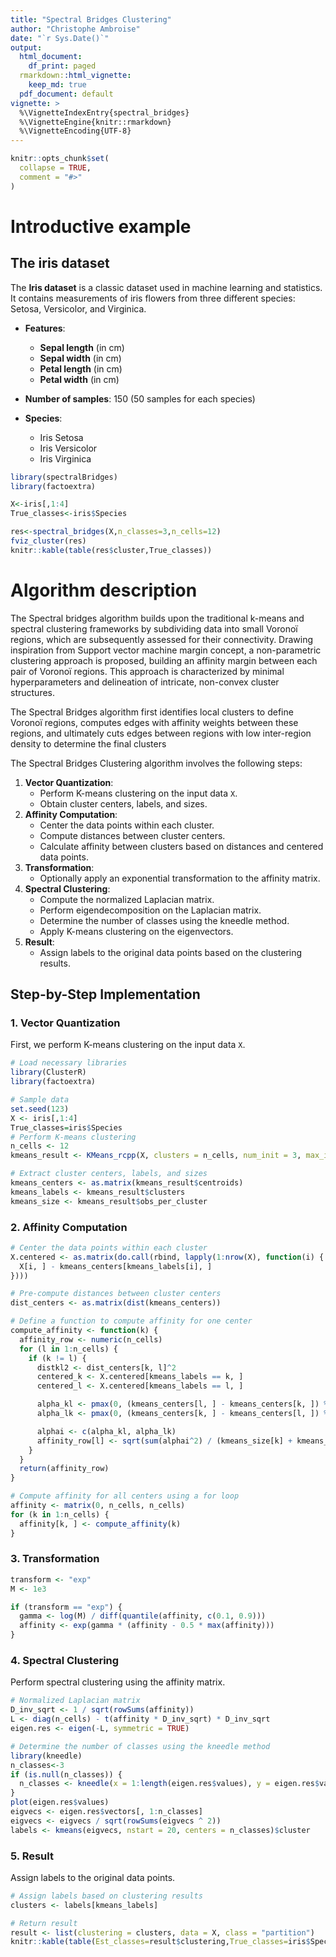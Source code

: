 ```yaml
---
title: "Spectral Bridges Clustering"
author: "Christophe Ambroise"
date: "`r Sys.Date()`"
output:
  html_document:
    df_print: paged
  rmarkdown::html_vignette:
    keep_md: true
  pdf_document: default
vignette: >
  %\VignetteIndexEntry{spectral_bridges}
  %\VignetteEngine{knitr::rmarkdown}
  %\VignetteEncoding{UTF-8}
---
```




```r
knitr::opts_chunk$set(
  collapse = TRUE,
  comment = "#>"
)
```





# Introductive example

## The iris dataset
The **Iris dataset** is a classic dataset used in machine learning and statistics. It contains measurements of iris flowers from three different species: Setosa, Versicolor, and Virginica. 

- **Features**:
    
  -   **Sepal length** (in cm)
  -   **Sepal width** (in cm)
  -   **Petal length** (in cm)
    -   **Petal width** (in cm)
-   **Number of samples**: 150 (50 samples for each species)
    
-   **Species**:
    -   Iris Setosa
    -   Iris Versicolor
    -   Iris Virginica

```r
library(spectralBridges)
library(factoextra)

X<-iris[,1:4]
True_classes<-iris$Species

res<-spectral_bridges(X,n_classes=3,n_cells=12)
fviz_cluster(res)             
knitr::kable(table(res$cluster,True_classes))
```


# Algorithm description 

The Spectral bridges algorithm builds upon the traditional k-means and spectral clustering frameworks by subdividing data into small Voronoï regions, which are subsequently assessed for their connectivity. Drawing inspiration from Support vector machine margin concept, a non-parametric clustering approach is proposed, building  an affinity margin between each pair of Voronoï regions. This approach is characterized by minimal hyperparameters and delineation of intricate, non-convex cluster structures.

The Spectral Bridges algorithm first identifies local clusters to define Voronoï regions, computes edges with affinity weights between these regions, and ultimately cuts edges between regions with low inter-region density to determine the final clusters


The Spectral Bridges Clustering algorithm involves the following steps:

1. **Vector Quantization**: 
    - Perform K-means clustering on the input data `X`.
    - Obtain cluster centers, labels, and sizes.

2. **Affinity Computation**:
    - Center the data points within each cluster.
    - Compute distances between cluster centers.
    - Calculate affinity between clusters based on distances and centered data points.

3. **Transformation**:
    - Optionally apply an exponential transformation to the affinity matrix.

4. **Spectral Clustering**:
    - Compute the normalized Laplacian matrix.
    - Perform eigendecomposition on the Laplacian matrix.
    - Determine the number of classes using the kneedle method.
    - Apply K-means clustering on the eigenvectors.

5. **Result**:
    - Assign labels to the original data points based on the clustering results.


## Step-by-Step Implementation

### 1. Vector Quantization

First, we perform K-means clustering on the input data `X`.

```r
# Load necessary libraries
library(ClusterR)
library(factoextra)

# Sample data
set.seed(123)
X <- iris[,1:4]
True_classes=iris$Species
# Perform K-means clustering
n_cells <- 12
kmeans_result <- KMeans_rcpp(X, clusters = n_cells, num_init = 3, max_iters = 30, initializer = 'kmeans++')

# Extract cluster centers, labels, and sizes
kmeans_centers <- as.matrix(kmeans_result$centroids)
kmeans_labels <- kmeans_result$clusters
kmeans_size <- kmeans_result$obs_per_cluster
```


### 2. Affinity Computation


```r
# Center the data points within each cluster
X.centered <- as.matrix(do.call(rbind, lapply(1:nrow(X), function(i) {
  X[i, ] - kmeans_centers[kmeans_labels[i], ]
})))

# Pre-compute distances between cluster centers
dist_centers <- as.matrix(dist(kmeans_centers))

# Define a function to compute affinity for one center
compute_affinity <- function(k) {
  affinity_row <- numeric(n_cells)
  for (l in 1:n_cells) {
    if (k != l) {
      distkl2 <- dist_centers[k, l]^2
      centered_k <- X.centered[kmeans_labels == k, ]
      centered_l <- X.centered[kmeans_labels == l, ]

      alpha_kl <- pmax(0, (kmeans_centers[l, ] - kmeans_centers[k, ]) %*% t(centered_k)) / distkl2
      alpha_lk <- pmax(0, (kmeans_centers[k, ] - kmeans_centers[l, ]) %*% t(centered_l)) / distkl2

      alphai <- c(alpha_kl, alpha_lk)
      affinity_row[l] <- sqrt(sum(alphai^2) / (kmeans_size[k] + kmeans_size[l]))
    }
  }
  return(affinity_row)
}

# Compute affinity for all centers using a for loop
affinity <- matrix(0, n_cells, n_cells)
for (k in 1:n_cells) {
  affinity[k, ] <- compute_affinity(k)
}
```


### 3. Transformation

```r
transform <- "exp"
M <- 1e3

if (transform == "exp") {
  gamma <- log(M) / diff(quantile(affinity, c(0.1, 0.9)))
  affinity <- exp(gamma * (affinity - 0.5 * max(affinity)))
}
```

### 4. Spectral Clustering

Perform spectral clustering using the affinity matrix.


```r
# Normalized Laplacian matrix
D_inv_sqrt <- 1 / sqrt(rowSums(affinity))
L <- diag(n_cells) - t(affinity * D_inv_sqrt) * D_inv_sqrt
eigen.res <- eigen(-L, symmetric = TRUE)

# Determine the number of classes using the kneedle method
library(kneedle)
n_classes<-3
if (is.null(n_classes)) {
  n_classes <- kneedle(x = 1:length(eigen.res$values), y = eigen.res$values)[1] - 1
}
plot(eigen.res$values)
eigvecs <- eigen.res$vectors[, 1:n_classes]
eigvecs <- eigvecs / sqrt(rowSums(eigvecs ^ 2))
labels <- kmeans(eigvecs, nstart = 20, centers = n_classes)$cluster
```


### 5. Result

Assign labels to the original data points.

```r
# Assign labels based on clustering results
clusters <- labels[kmeans_labels]

# Return result
result <- list(clustering = clusters, data = X, class = "partition")
knitr::kable(table(Est_classes=result$clustering,True_classes=iris$Species))
```



